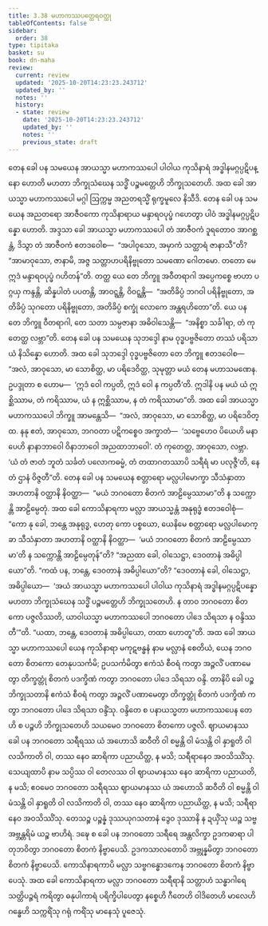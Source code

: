 ```yaml
---
title: 3.38 မဟာကဿပတ္ထေရဝတ္ထု
tableOfContents: false
sidebar:
  order: 38
type: tipitaka
basket: su
book: dn-maha
review:
  current: review
  updated: '2025-10-20T14:23:23.243712'
  updated_by: ''
  notes: ''
  history:
  - state: review
    date: '2025-10-20T14:23:23.243712'
    updated_by: ''
    notes: ''
    previous_state: draft
---
```



<DynamicBreadcrumb />


<ReviewStatus review={frontmatter.review} showDetails={true} />

<HypothesisAnnotation frontmatter={frontmatter} />

<Division number="231" book="dn-maha" e="ch" v="7" p="133">

<Paragraph number="510" book="dn-maha">
တေန ခေါ ပန သမယေန အာယသ္မာ မဟာကဿပေါ ပါဝါယ ကုသိနာရံ အဒ္ဓါနမဂ္ဂပ္ပဋိပန္နော ဟောတိ မဟတာ ဘိက္ခုသံဃေန သဒ္ဓိံ ပဉ္စမတ္တေဟိ ဘိက္ခုသတေဟိ. အထ ခေါ အာယသ္မာ မဟာကဿပေါ မဂ္ဂါ ဩက္ကမ္မ အညတရသ္မိံ ရုက္ခမူလေ နိသီဒိ. တေန ခေါ ပန သမယေန အညတရော အာဇီဝကော ကုသိနာရာယ မန္ဒာရဝပုပ္ဖံ ဂဟေတွာ ပါဝံ အဒ္ဓါနမဂ္ဂပ္ပဋိပန္နော ဟောတိ. အဒ္ဒသာ ခေါ အာယသ္မာ မဟာကဿပေါ တံ အာဇီဝကံ ဒူရတောဝ အာဂစ္ဆန္တံ, ဒိသွာ တံ အာဇီဝကံ ဧတဒဝေါစ—  “အပါဝုသော, အမှာကံ သတ္ထာရံ ဇာနာသီ”တိ? “အာမာဝုသော, ဇာနာမိ, အဇ္ဇ သတ္တာဟပရိနိဗ္ဗုတော သမဏော ဂေါတမော. တတော မေ ဣဒံ မန္ဒာရဝပုပ္ဖံ ဂဟိတန်”တိ. တတ္ထ ယေ တေ ဘိက္ခူ အဝီတရာဂါ အပ္ပေကစ္စေ ဗာဟာ ပဂ္ဂယှ ကန္ဒန္တိ, ဆိန္နပါတံ ပပတန္တိ, အာဝဋ္ဋန္တိ, ဝိဝဋ္ဋန္တိ—  “အတိခိပ္ပံ ဘဂဝါ ပရိနိဗ္ဗုတော, အတိခိပ္ပံ သုဂတော ပရိနိဗ္ဗုတော, အတိခိပ္ပံ စက္ခုံ လောကေ အန္တရဟိတော”တိ. ယေ ပန တေ ဘိက္ခူ ဝီတရာဂါ, တေ သတာ သမ္ပဇာနာ အဓိဝါသေန္တိ—  “အနိစ္စာ သင်္ခါရာ, တံ ကုတေတ္ထ လဗ္ဘာ”တိ.
</Paragraph>

</Division>
<Division number="232" book="dn-maha" e="ch" v="7" p="133">

<Paragraph number="511" book="dn-maha">
တေန ခေါ ပန သမယေန သုဘဒ္ဒေါ နာမ ဝုဒ္ဓပဗ္ဗဇိတော တဿံ ပရိသာယံ နိသိန္နော ဟောတိ. အထ ခေါ သုဘဒ္ဒေါ ဝုဒ္ဓပဗ္ဗဇိတော တေ ဘိက္ခူ ဧတဒဝေါစ—  “အလံ, အာဝုသော, မာ သောစိတ္ထ, မာ ပရိဒေဝိတ္ထ, သုမုတ္တာ မယံ တေန မဟာသမဏေန. ဥပဒ္ဒုတာ စ ဟောမ—  ‘ဣဒံ ဝေါ ကပ္ပတိ, ဣဒံ ဝေါ န ကပ္ပတီ’တိ. ဣဒါနိ ပန မယံ ယံ ဣစ္ဆိဿာမ, တံ ကရိဿာမ, ယံ န ဣစ္ဆိဿာမ, န တံ ကရိဿာမာ”တိ. အထ ခေါ အာယသ္မာ မဟာကဿပေါ ဘိက္ခူ အာမန္တေသိ—  “အလံ, အာဝုသော, မာ သောစိတ္ထ, မာ ပရိဒေဝိတ္ထ. နနု ဧတံ, အာဝုသော, ဘဂဝတာ ပဋိကစ္စေဝ အက္ခာတံ—  ‘သဗ္ဗေဟေဝ ပိယေဟိ မနာပေဟိ နာနာဘာဝေါ ဝိနာဘာဝေါ အညထာဘာဝေါ’. တံ ကုတေတ္ထ, အာဝုသော, လဗ္ဘာ. ‘ယံ တံ ဇာတံ ဘူတံ သင်္ခတံ ပလောကဓမ္မံ, တံ တထာဂတဿာပိ သရီရံ မာ ပလုဇ္ဇီ’တိ, နေတံ ဌာနံ ဝိဇ္ဇတီ”တိ.
</Paragraph>

</Division>
<Division number="233" book="dn-maha" e="ch" v="7" p="134">

<Paragraph number="512" book="dn-maha">
တေန ခေါ ပန သမယေန စတ္တာရော မလ္လပါမောက္ခာ သီသံနှာတာ အဟတာနိ ဝတ္ထာနိ နိဝတ္ထာ—  “မယံ ဘဂဝတော စိတကံ အာဠိမ္ပေဿာမာ”တိ န သက္ကောန္တိ အာဠိမ္ပေတုံ. အထ ခေါ ကောသိနာရကာ မလ္လာ အာယသ္မန္တံ အနုရုဒ္ဓံ ဧတဒဝေါစုံ—  “ကော နု ခေါ, ဘန္တေ အနုရုဒ္ဓ, ဟေတု ကော ပစ္စယော, ယေနိမေ စတ္တာရော မလ္လပါမောက္ခာ သီသံနှာတာ အဟတာနိ ဝတ္ထာနိ နိဝတ္ထာ—  ‘မယံ ဘဂဝတော စိတကံ အာဠိမ္ပေဿာမာ’တိ န သက္ကောန္တိ အာဠိမ္ပေတုန်”တိ? “အညထာ ခေါ, ဝါသေဋ္ဌာ, ဒေဝတာနံ အဓိပ္ပါယော”တိ. “ကထံ ပန, ဘန္တေ, ဒေဝတာနံ အဓိပ္ပါယော”တိ? “ဒေဝတာနံ ခေါ, ဝါသေဋ္ဌာ, အဓိပ္ပါယော—  ‘အယံ အာယသ္မာ မဟာကဿပေါ ပါဝါယ ကုသိနာရံ အဒ္ဓါနမဂ္ဂပ္ပဋိပန္နော မဟတာ ဘိက္ခုသံဃေန သဒ္ဓိံ ပဉ္စမတ္တေဟိ ဘိက္ခုသတေဟိ. န တာဝ ဘဂဝတော စိတကော ပဇ္ဇလိဿတိ, ယာဝါယသ္မာ မဟာကဿပေါ ဘဂဝတော ပါဒေ သိရသာ န ဝန္ဒိဿတီ’”တိ. “ယထာ, ဘန္တေ, ဒေဝတာနံ အဓိပ္ပါယော, တထာ ဟောတူ”တိ.
</Paragraph>

</Division>
<Division number="234" book="dn-maha" e="ch" v="7" p="134">

<Paragraph number="513" book="dn-maha">
အထ ခေါ အာယသ္မာ မဟာကဿပေါ ယေန ကုသိနာရာ မကုဋဗန္ဓနံ နာမ မလ္လာနံ စေတိယံ, ယေန ဘဂဝတော စိတကော တေနုပသင်္ကမိ; ဥပသင်္ကမိတွာ ဧကံသံ စီဝရံ ကတွာ အဉ္ဇလိံ ပဏာမေတွာ တိက္ခတ္တုံ စိတကံ ပဒက္ခိဏံ ကတွာ ဘဂဝတော ပါဒေ သိရသာ ဝန္ဒိ. တာနိပိ ခေါ ပဉ္စဘိက္ခုသတာနိ ဧကံသံ စီဝရံ ကတွာ အဉ္ဇလိံ ပဏာမေတွာ တိက္ခတ္တုံ စိတကံ ပဒက္ခိဏံ ကတွာ ဘဂဝတော ပါဒေ သိရသာ ဝန္ဒိံသု. ဝန္ဒိတေ စ ပနာယသ္မတာ မဟာကဿပေန တေဟိ စ ပဉ္စဟိ ဘိက္ခုသတေဟိ သယမေဝ ဘဂဝတော စိတကော ပဇ္ဇလိ.
</Paragraph>

</Division>
<Division number="235" book="dn-maha" e="ch" v="7" p="135">

<Paragraph number="514" book="dn-maha">
ဈာယမာနဿ ခေါ ပန ဘဂဝတော သရီရဿ ယံ အဟောသိ ဆဝီတိ ဝါ စမ္မန္တိ ဝါ မံသန္တိ ဝါ နှာရူတိ ဝါ လသိကာတိ ဝါ, တဿ နေဝ ဆာရိကာ ပညာယိတ္ထ, န မသိ; သရီရာနေဝ အဝသိဿိံသု. သေယျထာပိ နာမ သပ္ပိဿ ဝါ တေလဿ ဝါ ဈာယမာနဿ နေဝ ဆာရိကာ ပညာယတိ, န မသိ; ဧဝမေဝ ဘဂဝတော သရီရဿ ဈာယမာနဿ ယံ အဟောသိ ဆဝီတိ ဝါ စမ္မန္တိ ဝါ မံသန္တိ ဝါ နှာရူတိ ဝါ လသိကာတိ ဝါ, တဿ နေဝ ဆာရိကာ ပညာယိတ္ထ, န မသိ; သရီရာနေဝ အဝသိဿိံသု. တေသဉ္စ ပဉ္စန္နံ ဒုဿယုဂသတာနံ ဒွေဝ ဒုဿာနိ န ဍယှိံသု ယဉ္စ သဗ္ဗအဗ္ဘန္တရိမံ ယဉ္စ ဗာဟိရံ. ဒဍ္ဎေ စ ခေါ ပန ဘဂဝတော သရီရေ အန္တလိက္ခာ ဥဒကဓာရာ ပါတုဘဝိတွာ ဘဂဝတော စိတကံ နိဗ္ဗာပေသိ. ဥဒကသာလတောပိ အဗ္ဘုန္နမိတွာ ဘဂဝတော စိတကံ နိဗ္ဗာပေသိ. ကောသိနာရကာပိ မလ္လာ သဗ္ဗဂန္ဓောဒကေန ဘဂဝတော စိတကံ နိဗ္ဗာပေသုံ. အထ ခေါ ကောသိနာရကာ မလ္လာ ဘဂဝတော သရီရာနိ သတ္တာဟံ သန္ဓာဂါရေ သတ္တိပဉ္ဇရံ ကရိတွာ ဓနုပါကာရံ ပရိက္ခိပါပေတွာ နစ္စေဟိ ဂီတေဟိ ဝါဒိတေဟိ မာလေဟိ ဂန္ဓေဟိ သက္ကရိံသု ဂရုံ ကရိံသု မာနေသုံ ပူဇေသုံ.
</Paragraph>
</Division>